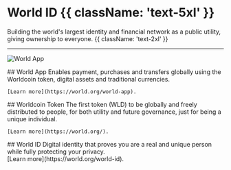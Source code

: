 

# World ID {{ className: 'text-5xl' }}

Building the world's largest identity and financial network as a public utility, giving ownership to everyone. {{ className: 'text-2xl' }}

<hr className="my-10" />

![World App](/images/docs/introduction/world-app.png)

<span className="grid lg:grid-flow-col gap-8">
<Col>
	## World App
	Enables payment, purchases and transfers globally using the Worldcoin token, digital assets and traditional currencies.

    [Learn more](https://world.org/world-app).

</Col>

<Col>
	## Worldcoin Token
	The first token (WLD) to be globally and freely distributed to people, for both utility and future governance, just for
	being a unique individual.

    [Learn more](https://world.org/).

</Col>

<Col>
	## World ID
	Digital identity that proves you are a real and unique person while fully protecting your privacy.
	<div className="mt-12">
    	[Learn more](https://world.org/world-id).
	</div>

</Col>
</span>
